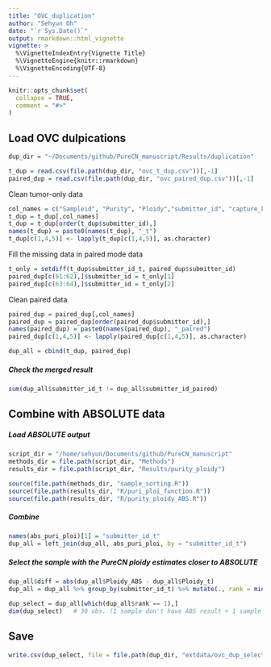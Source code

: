 ```yaml
---
title: "OVC_duplication"
author: "Sehyun Oh"
date: "`r Sys.Date()`"
output: rmarkdown::html_vignette
vignette: >
  %\VignetteIndexEntry{Vignette Title}
  %\VignetteEngine{knitr::rmarkdown}
  %\VignetteEncoding{UTF-8}
---
```


```r
knitr::opts_chunk$set(
  collapse = TRUE,
  comment = "#>"
)
```

## Load OVC dulpications
```r
dup_dir = "~/Documents/github/PureCN_manuscript/Results/duplication"

t_dup = read.csv(file.path(dup_dir, "ovc_t_dup.csv"))[,-1]
paired_dup = read.csv(file.path(dup_dir, "ovc_paired_dup.csv"))[,-1]
```

Clean tumor-only data
```r
col_names = c("Sampleid", "Purity", "Ploidy","submitter_id", "capture_kit")
t_dup = t_dup[,col_names]
t_dup = t_dup[order(t_dup$submitter_id),]
names(t_dup) = paste0(names(t_dup), "_t")
t_dup[c(1,4,5)] <- lapply(t_dup[c(1,4,5)], as.character)
```

Fill the missing data in paired mode data
```r
t_only = setdiff(t_dup$submitter_id_t, paired_dup$submitter_id)
paired_dup[c(61:62),]$submitter_id = t_only[1]
paired_dup[c(63:64),]$submitter_id = t_only[2]
```

Clean paired data
```r
paired_dup = paired_dup[,col_names]
paired_dup = paired_dup[order(paired_dup$submitter_id),]
names(paired_dup) = paste0(names(paired_dup), "_paired")
paired_dup[c(1,4,5)] <- lapply(paired_dup[c(1,4,5)], as.character)

dup_all = cbind(t_dup, paired_dup)
```

##### Check the merged result
```r
sum(dup_all$submitter_id_t != dup_all$submitter_id_paired)
```

## Combine with ABSOLUTE data
##### Load ABSOLUTE output
```r
script_dir = "/home/sehyun/Documents/github/PureCN_manuscript"
methods_dir = file.path(script_dir, "Methods")
results_dir = file.path(script_dir, "Results/purity_ploidy")

source(file.path(methods_dir, "sample_sorting.R"))
source(file.path(results_dir, "R/puri_ploi_function.R"))
source(file.path(results_dir, "R/purity_ploidy_ABS.R"))
```

##### Combine
```r
names(abs_puri_ploi)[1] = "submitter_id_t"
dup_all = left_join(dup_all, abs_puri_ploi, by = "submitter_id_t")
```

##### Select the sample with the PureCN ploidy estimates closer to ABSOLUTE
```r
dup_all$diff = abs(dup_all$Ploidy_ABS - dup_all$Ploidy_t)
dup_all = dup_all %>% group_by(submitter_id_t) %>% mutate(., rank = min_rank(diff)) %>% as.data.frame(.)

dup_select = dup_all[which(dup_all$rank == 1),]
dim(dup_select)   # 30 obs. (1 sample don't have ABS result + 1 sample don't have paired results)
```

## Save
```r
write.csv(dup_select, file = file.path(dup_dir, "extdata/ovc_dup_select.csv"))
```
